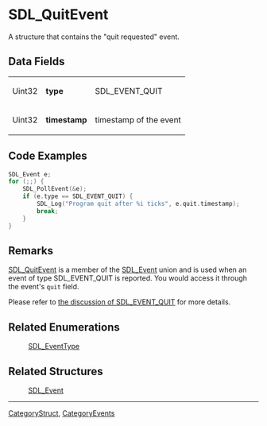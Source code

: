 
= SDL_QuitEvent =
A structure that contains the "quit requested" event.


== Data Fields ==
{|
|Uint32
|'''type'''
|SDL_EVENT_QUIT
|-
|Uint32
|'''timestamp'''
|timestamp of the event
|}

== Code Examples ==
<syntaxhighlight lang='c++'>
SDL_Event e;
for (;;) {
    SDL_PollEvent(&e);
    if (e.type == SDL_EVENT_QUIT) {
        SDL_Log("Program quit after %i ticks", e.quit.timestamp);
        break;
    }
}
</syntaxhighlight>

== Remarks ==
[[SDL_QuitEvent]] is a member of the [[SDL_Event]] union and is used when an event of type SDL_EVENT_QUIT is reported.  You would access it through the event's <code>quit</code> field.

Please refer to [[SDL_EventType#SDL_EVENT_QUIT|the discussion of SDL_EVENT_QUIT]] for more details.

== Related Enumerations ==
:[[SDL_EventType]]

== Related Structures ==
:[[SDL_Event]]

----
[[CategoryStruct]], [[CategoryEvents]]
